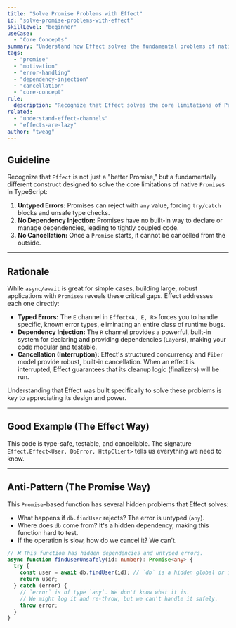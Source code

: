 ```yaml
---
title: "Solve Promise Problems with Effect"
id: "solve-promise-problems-with-effect"
skillLevel: "beginner"
useCase:
  - "Core Concepts"
summary: "Understand how Effect solves the fundamental problems of native Promises, such as untyped errors, lack of dependency injection, and no built-in cancellation."
tags:
  - "promise"
  - "motivation"
  - "error-handling"
  - "dependency-injection"
  - "cancellation"
  - "core-concept"
rule:
  description: "Recognize that Effect solves the core limitations of Promises: untyped errors, no dependency injection, and no cancellation."
related:
  - "understand-effect-channels"
  - "effects-are-lazy"
author: "tweag"
---
```


## Guideline

Recognize that `Effect` is not just a "better Promise," but a fundamentally different construct designed to solve the core limitations of native `Promise`s in TypeScript:
1.  **Untyped Errors:** Promises can reject with `any` value, forcing `try/catch` blocks and unsafe type checks.
2.  **No Dependency Injection:** Promises have no built-in way to declare or manage dependencies, leading to tightly coupled code.
3.  **No Cancellation:** Once a `Promise` starts, it cannot be cancelled from the outside.

---

## Rationale

While `async/await` is great for simple cases, building large, robust applications with `Promise`s reveals these critical gaps. Effect addresses each one directly:

-   **Typed Errors:** The `E` channel in `Effect<A, E, R>` forces you to handle specific, known error types, eliminating an entire class of runtime bugs.
-   **Dependency Injection:** The `R` channel provides a powerful, built-in system for declaring and providing dependencies (`Layer`s), making your code modular and testable.
-   **Cancellation (Interruption):** Effect's structured concurrency and `Fiber` model provide robust, built-in cancellation. When an effect is interrupted, Effect guarantees that its cleanup logic (finalizers) will be run.

Understanding that Effect was built specifically to solve these problems is key to appreciating its design and power.

---

## Good Example (The Effect Way)

This code is type-safe, testable, and cancellable. The signature `Effect.Effect<User, DbError, HttpClient>` tells us everything we need to know.

<Example path="./src/solve-promise-problems-with-effect.ts" />

---

## Anti-Pattern (The Promise Way)

This `Promise`-based function has several hidden problems that Effect solves:
-   What happens if `db.findUser` rejects? The error is untyped (`any`).
-   Where does `db` come from? It's a hidden dependency, making this function hard to test.
-   If the operation is slow, how do we cancel it? We can't.

```typescript
// ❌ This function has hidden dependencies and untyped errors.
async function findUserUnsafely(id: number): Promise<any> {
  try {
    const user = await db.findUser(id); // `db` is a hidden global or import
    return user;
  } catch (error) {
    // `error` is of type `any`. We don't know what it is.
    // We might log it and re-throw, but we can't handle it safely.
    throw error;
  }
}
```